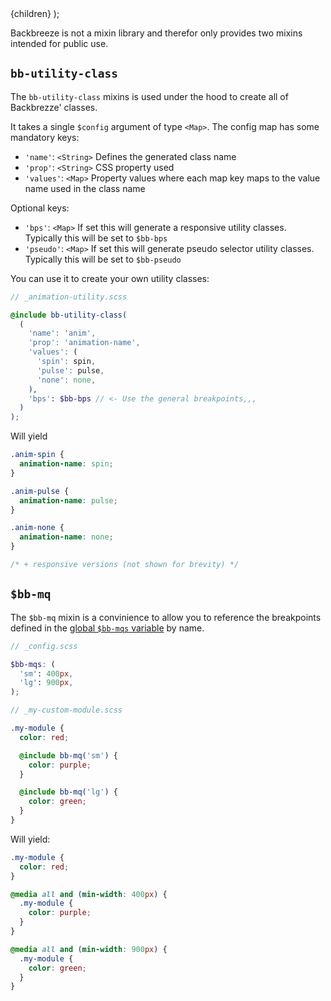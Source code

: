 
  <MdxLayout title="Mixins" subline="Backbreeze Sass mixins">
    {children}
  </MdxLayout>
);

Backbreeze is not a mixin library and therefor only provides two mixins intended for public use.

## `bb-utility-class`

The `bb-utility-class` mixins is used under the hood to create all of Backbrezze' classes.

It takes a single `$config` argument of type `<Map>`. The config map has some mandatory keys:

- `'name'`: `<String>` Defines the generated class name
- `'prop'`: `<String>` CSS property used
- `'values'`: `<Map>` Property values where each map key maps to the value name used in the class name

Optional keys:

- `'bps'`: `<Map>` If set this will generate a responsive utility classes. Typically this will be set to `$bb-bps`
- `'pseudo'`: `<Map>` If set this will generate pseudo selector utility classes. Typically this will be set to `$bb-pseudo`

You can use it to create your own utility classes:

```scss
// _animation-utility.scss

@include bb-utility-class(
  (
    'name': 'anim',
    'prop': 'animation-name',
    'values': (
      'spin': spin,
      'pulse': pulse,
      'none': none,
    ),
    'bps': $bb-bps // <- Use the general breakpoints,,,
  )
);
```

Will yield

```css
.anim-spin {
  animation-name: spin;
}

.anim-pulse {
  animation-name: pulse;
}

.anim-none {
  animation-name: none;
}

/* + responsive versions (not shown for brevity) */
```

## `$bb-mq`

The `$bb-mq` mixin is a convinience to allow you to reference the breakpoints defined in the [global `$bb-mqs` variable](/configuration/#bb-bps) by name.

```scss
// _config.scss

$bb-mqs: (
  'sm': 400px,
  'lg': 900px,
);

// _my-custom-module.scss

.my-module {
  color: red;

  @include bb-mq('sm') {
    color: purple;
  }

  @include bb-mq('lg') {
    color: green;
  }
}
```

Will yield:

```css
.my-module {
  color: red;
}

@media all and (min-width: 400px) {
  .my-module {
    color: purple;
  }
}

@media all and (min-width: 900px) {
  .my-module {
    color: green;
  }
}
```
